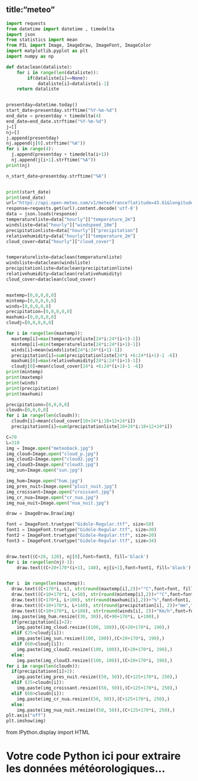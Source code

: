 title:"meteo"
---



```python

import requests
from datetime import datetime , timedelta
import json
from statistics import mean
from PIL import Image, ImageDraw, ImageFont, ImageColor
import matplotlib.pyplot as plt
import numpy as np

def dataclean(dataliste):
    for i in range(len(dataliste)):
        if(dataliste[i]==None):
            dataliste[i]=dataliste[i-1]
    return dataliste


presentday=datetime.today()
start_date=presentday.strftime("%Y-%m-%d")
end_date = presentday + timedelta(4)
end_date=end_date.strftime("%Y-%m-%d")
j=[]
nj=[]
j.append(presentday)
nj.append(j[0].strftime("%A"))
for i in range(4):
  j.append(presentday + timedelta(i+1))
  nj.append(j[i+1].strftime("%A"))
print(nj)

n_start_date=presentday.strftime("%A")


print(start_date)
print(end_date)
url="https://api.open-meteo.com/v1/meteofrance?latitude=43.61&longitude=3.87&hourly=cloud_cover&hourly=relativehumidity_2m&hourly=precipitation&hourly=temperature_2m&hourly=windspeed_10m&start_date="+start_date+"&end_date="+end_date
response=requests.get(url).content.decode('utf-8')
data = json.loads(response)
temperatureliste=data["hourly"]["temperature_2m"]
windsliste=data["hourly"]["windspeed_10m"]
precipitationliste=data["hourly"]["precipitation"]
relativehumidity=data["hourly"]["temperature_2m"]
cloud_cover=data["hourly"]["cloud_cover"]


temperatureliste=dataclean(temperatureliste)
windsliste=dataclean(windsliste)
precipitationliste=dataclean(precipitationliste)
relativehumidity=dataclean(relativehumidity)
cloud_cover=dataclean(cloud_cover)


maxtemp=[0,0,0,0,0]
mintemp=[0,0,0,0,0]
winds=[0,0,0,0,0]
precipitation=[0,0,0,0,0]
maxhumi=[0,0,0,0,0]
cloudj=[0,0,0,0,0]

for i in range(len(maxtemp)):
  maxtemp[i]=max(temperatureliste[24*i:24*(i+1)-1])
  mintemp[i]=min(temperatureliste[24*i:24*(i+1)-1])
  winds[i]=mean(windsliste[24*i:24*(i+1)-1])
  precipitation[i]=sum(precipitationliste[24*i +6:24*(i+1)-1 -6])
  maxhumi[0]=max(relativehumidity[24*i:24*(i+1)-1])
  cloudj[0]=mean(cloud_cover[24*i +6:24*(i+1)-1 -6])
print(mintemp)
print(maxtemp)
print(winds)
print(precipitation)
print(maxhumi)

precipitationn=[0,0,0,0]
cloudn=[0,0,0,0]
for i in range(len(cloudn)):
  cloudn[i]=mean(cloud_cover[18+24*i:18+12+24*i])
  precipitationn[i]=sum(precipitationliste[18+24*i:18+12+24*i])

C=70
L=310
img = Image.open("meteoback.jpg")
img_cloud=Image.open("cloud_p.jpg")
img_cloud2=Image.open("cloud2.jpg")
img_cloud3=Image.open("cloud3.jpg")
img_sun=Image.open("sun.jpg")

img_hum=Image.open("hum.jpg")
img_pres_nuit=Image.open("pluit_nuit.jpg")
img_croissant=Image.open("croissant.jpg")
img_cr_nua=Image.open("cr_nua.jpg")
img_nua_nuit=Image.open("nua_nuit.jpg")

draw = ImageDraw.Draw(img)

font = ImageFont.truetype("Gidole-Regular.ttf", size=50)
font1 = ImageFont.truetype("Gidole-Regular.ttf", size=30)
font2 = ImageFont.truetype("Gidole-Regular.ttf", size=20)
font3 = ImageFont.truetype("Gidole-Regular.ttf", size=34)


draw.text((C+20, 120), nj[0],font=font3, fill='black')
for i in range(len(nj)-1):
    draw.text((C+20+170*(i+1), 140), nj[i+1],font=font1, fill='black')


for i  in range(len(maxtemp)):
  draw.text((C+170*i, L), str(round(maxtemp[i],2))+"°C",font=font, fill='black')
  draw.text((C+10+170*i, L+50), str(round(mintemp[i],2))+"°C",font=font1, fill='black')
  draw.text((C+170*i, L+100), str(round(maxhumi[i],2))+"%",font=font1, fill='black')
  draw.text((C+10+170*i, L+140), str(round(precipitation[i], 2))+"mm",font=font1, fill='black')
  draw.text((C+10+170*i, L+180), str(round(winds[i], 2))+"Km/h",font=font2, fill='black')
  img.paste(img_hum.resize((30, 30)),(C+90+170*i, L+100),)
  if(precipitation[i]>2):
    img.paste(img_cloud.resize((100, 100)),(C+20+170*i, 190),)
  elif (25>cloudj[i]):
    img.paste(img_sun.resize((100, 100)),(C+20+170*i, 190),)
  elif (60>cloudj[i]):
    img.paste(img_cloud2.resize((100, 100)),(C+20+170*i, 190),)
  else:
    img.paste(img_cloud3.resize((100, 100)),(C+20+170*i, 190),)
for i in range(len(cloudn)):
  if(precipitationn[i]>2):
    img.paste(img_pres_nuit.resize((50, 50)),(C+125+170*i, 250),)
  elif (25>cloudn[i]):
    img.paste(img_croissant.resize((50, 50)),(C+125+170*i, 250),)
  elif (60>cloudn[i]):
    img.paste(img_cr_nua.resize((50, 50)),(C+125+170*i, 250),)
  else:
    img.paste(img_nua_nuit.resize((50, 50)),(C+125+170*i, 250),)
plt.axis("off")
plt.imshow(img)
```
from IPython.display import HTML

# Votre code Python ici pour extraire les données météorologiques...

